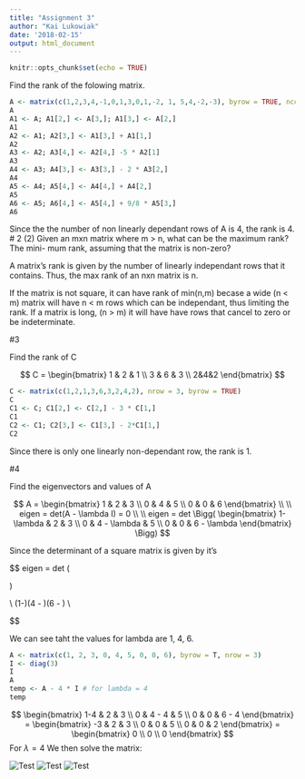 ```yaml
---
title: "Assignment 3"
author: "Kai Lukowiak"
date: '2018-02-15'
output: html_document
---
```


```r
knitr::opts_chunk$set(echo = TRUE)
```

Find the rank of the folowing matrix.
```r
A <- matrix(c(1,2,3,4,-1,0,1,3,0,1,-2, 1, 5,4,-2,-3), byrow = TRUE, ncol = 4)
A
A1 <- A; A1[2,] <- A[3,]; A1[3,] <- A[2,]
A1
A2 <- A1; A2[3,] <- A1[3,] + A1[1,]
A2
A3 <- A2; A3[4,] <- A2[4,] -5 * A2[1]
A3
A4 <- A3; A4[3,] <- A3[3,] - 2 * A3[2,]
A4
A5 <- A4; A5[4,] <- A4[4,] + A4[2,]
A5
A6 <- A5; A6[4,] <- A5[4,] + 9/8 * A5[3,]
A6
```

Since the the number of non linearly dependant rows of A is 4, the rank is 4. 
# 2
(2) Given an mxn matrix where m > n, what can be the maximum rank? The mini-
mum rank, assuming that the matrix is non-zero?

A matrix's rank is given by the number of linearly independant rows that it contains. Thus, the max rank of an nxn matrix is n.

If the matrix is not square, it can have rank of min(n,m) becase a wide (n < m) matrix will have n < m rows which can be independant, thus limiting the rank. If a matrix is long, (n > m) it will have have rows that cancel to zero or be indeterminate. 

#3

Find the rank of C

$$
C =
\begin{bmatrix}
    1 & 2 & 1 \\
    3 & 6 & 3 \\
    2&4&2
\end{bmatrix}
$$
```r
C <- matrix(c(1,2,1,3,6,3,2,4,2), nrow = 3, byrow = TRUE)
C
C1 <- C; C1[2,] <- C[2,] - 3 * C[1,]
C1
C2 <- C1; C2[3,] <- C1[3,] - 2*C1[1,]
C2
```

Since there is only one linearly non-dependant row, the rank is 1.

#4

Find the eigenvectors and values of A

$$
A = 
\begin{bmatrix}
    1 & 2 & 3 \\
    0 & 4 & 5 \\
    0 & 0 & 6
\end{bmatrix}
\\
\\
eigen = det(A - \lambda I) = 0
\\
\\
eigen = det  \Bigg( \begin{bmatrix}
    1-\lambda & 2 & 3 \\
    0 & 4 - \lambda & 5 \\
    0 & 0 & 6 - \lambda
\end{bmatrix} \Bigg)
$$

Since the determinant of a square matrix is given by it's 

$$
eigen = det  \Bigg( \begin{bmatrix}
    1-\lambda & 2 & 3 \\
    0 & 4 - \lambda & 5 \\
    0 & 0 & 6 - \lambda
\end{bmatrix} \Bigg)

\\ 
(1-\lambda)(4 - \lambda)(6 - \lambda) 
\\

$$

We can see taht the values for lambda are 1, 4, 6.

```r
A <- matrix(c(1, 2, 3, 0, 4, 5, 0, 0, 6), byrow = T, nrow = 3)
I <- diag(3)
I
A
temp <- A - 4 * I # for lambda = 4
temp
```

$$
 \begin{bmatrix}
    1-4 & 2 & 3 \\
    0 & 4 - 4 & 5 \\
    0 & 0 & 6 - 4
\end{bmatrix} = 
\begin{bmatrix}
    -3 & 2 & 3 \\
    0 & 0 & 5 \\
    0 & 0 & 2
\end{bmatrix}
= \begin{bmatrix}
    0 \\
    0 \\
    0 
\end{bmatrix}
$$
For $\lambda = 4$ We then solve the matrix:


![Test](/Users/kailukowiak/Dropbox/LastQuestion.jpg)
![Test](/Users/kailukowiak/Dropbox/LastQuestion2.jpg)
![Test](/Users/kailukowiak/Dropbox/LastQuestion3.jpg)